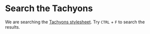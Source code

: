 
<Head>
  <title>Search - WaPo Tachyons</title>
</Head>

# Search the Tachyons

We are searching the [Tachyons stylesheet](https://github.com/WPMedia/wapo-tachyons-css/blob/main/src/index.css). Try `CTRL` + `F` to search the results.

<TachyonsSearch />
